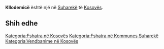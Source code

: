 {{Fshat në 
 | Emri                = Kllodemicë
 | EmriAlt                = 
 | NAME_SHORT_FORM=      
 | NAME_GENERIC=      
 | NAME_SORT_NAME_RO=      KLLODEMICE
 | FULL_NAME_RO = Kllodemicë
 | FULL_NAME_ND_RO=Kllodemice
 | SORT_NAME_RG=KLLODEMICE
 | FULL_NAME_RG=Kllodemicë
 | FULL_NAME_ND_RG=Kllodemice
 | SRP_NAME_SHORT_FORM=      
 | SRP_NAME_GENERIC=      
 | SRP_NAME_SORT_NAME_RO=      
 | SRP_FULL_NAME_RO = 
 | SRP_FULL_NAME_ND_RO=
 | SRP_SORT_NAME_RG=
 | SRP_FULL_NAME_RG=
 | SRP_FULL_NAME_ND_RG=
 | Emri (Rasa dhanore) = 
 | Figura              = 
 | Shteti              = Kosovo
 | Komuna              = Suharekë
 | Kodi postar         = 
 | Sipërfaqja          = 

 | Popullsia           = 

 | Regj. i popullsisë  = 
 | Dend. e popullsisë  = 
 | Faqja zyrtare       = 
 <!--- Koordinatat ----> 
 | Gjerësia            = 42.744444
 | Gjatësia            = 20.694722
 | Lartësia            = 
}}
'''Kllodemicë''' është një [[]] në [[Suharekë]] të [[Kosovës]].

<!-- == Gjeografia == -->
<!-- == Historia == -->
<!-- == Demografia == -->
== Shih edhe ==
{{Komuna Suharekë}}
{{Kosovo-Administrata-Cung}}

[[Kategoria:Fshatra në Kosovës]]
[[Kategoria:Fshatra në Kommunes Suharekë]]
[[Kategoria:Vendbanime në Kosovës]]